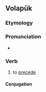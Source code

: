 ==Volapük==

===Etymology===
{{prefix|be|foön|lang=vo}}

===Pronunciation===
* {{IPA|/befoˈøn/|lang=vo}}

===Verb===
{{head|vo|verb}}

# to [[precede]]

====Conjugation====
{{vo-conj}}